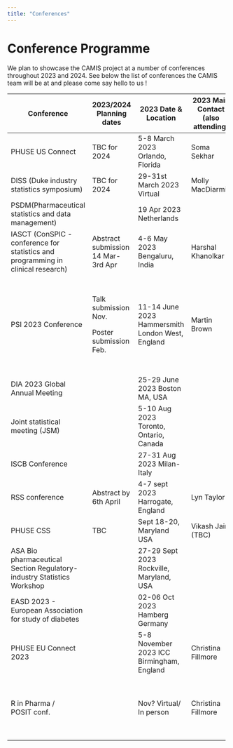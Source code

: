 ```yaml
---
title: "Conferences"
---
```


# Conference Programme

We plan to showcase the CAMIS project at a number of conferences throughout 2023 and 2024. See below the list of conferences the CAMIS team will be at and please come say hello to us !

+----------------------------------------------------------------------------------+------------------------------------+--------------------------------------------------+------------------------------------+-----------------------------------------------------------------------------------+--------------------------------------------------+
| Conference                                                                       | 2023/2024 Planning dates           | 2023 Date & Location                             | 2023 Main Contact (also attending) |                                                                                   | Details                                          |
+==================================================================================+====================================+==================================================+====================================+===================================================================================+==================================================+
| PHUSE US Connect                                                                 | TBC for 2024                       | 5-8 March 2023 Orlando, Florida                  | Soma Sekhar                        |                                                                                   | Presentation                                     |
+----------------------------------------------------------------------------------+------------------------------------+--------------------------------------------------+------------------------------------+-----------------------------------------------------------------------------------+--------------------------------------------------+
| DISS (Duke industry statistics symposium)                                        | TBC for 2024                       | 29-31st March 2023 Virtual                       | Molly MacDiarmid                   |                                                                                   | Poster                                           |
+----------------------------------------------------------------------------------+------------------------------------+--------------------------------------------------+------------------------------------+-----------------------------------------------------------------------------------+--------------------------------------------------+
| PSDM(Pharmaceutical statistics and data management)                              |                                    | 19 Apr 2023 Netherlands                          |                                    |                                                                                   |                                                  |
+----------------------------------------------------------------------------------+------------------------------------+--------------------------------------------------+------------------------------------+-----------------------------------------------------------------------------------+--------------------------------------------------+
| IASCT (ConSPIC - conference for statistics and programming in clinical research) | Abstract submission 14 Mar-3rd Apr | 4-6 May 2023 Bengaluru, India                    | Harshal Khanolkar                  | Harshal Khanolkar                                                                 | Talk. and/or poster                              |
+----------------------------------------------------------------------------------+------------------------------------+--------------------------------------------------+------------------------------------+-----------------------------------------------------------------------------------+--------------------------------------------------+
| PSI 2023 Conference                                                              | Talk submission Nov.               | 11-14 June 2023 Hammersmith London West, England | Martin Brown                       | Christina Fillmore                                                                | Oral & poster submission completed               |
|                                                                                  |                                    |                                                  |                                    |                                                                                   |                                                  |
|                                                                                  | Poster submission Feb.             |                                                  |                                    | Lyn Taylor                                                                        |                                                  |
|                                                                                  |                                    |                                                  |                                    |                                                                                   |                                                  |
|                                                                                  |                                    |                                                  |                                    | Molly Macdiarmid                                                                  |                                                  |
|                                                                                  |                                    |                                                  |                                    |                                                                                   |                                                  |
|                                                                                  |                                    |                                                  |                                    | Martin Brown                                                                      |                                                  |
+----------------------------------------------------------------------------------+------------------------------------+--------------------------------------------------+------------------------------------+-----------------------------------------------------------------------------------+--------------------------------------------------+
| DIA 2023 Global Annual Meeting                                                   |                                    | 25-29 June 2023 Boston MA, USA                   |                                    |                                                                                   |                                                  |
+----------------------------------------------------------------------------------+------------------------------------+--------------------------------------------------+------------------------------------+-----------------------------------------------------------------------------------+--------------------------------------------------+
| Joint statistical meeting (JSM)                                                  |                                    | 5-10 Aug 2023 Toronto, Ontario, Canada           |                                    |                                                                                   |                                                  |
+----------------------------------------------------------------------------------+------------------------------------+--------------------------------------------------+------------------------------------+-----------------------------------------------------------------------------------+--------------------------------------------------+
| ISCB Conference                                                                  |                                    | 27-31 Aug 2023 Milan-Italy                       |                                    |                                                                                   |                                                  |
+----------------------------------------------------------------------------------+------------------------------------+--------------------------------------------------+------------------------------------+-----------------------------------------------------------------------------------+--------------------------------------------------+
| RSS conference                                                                   | Abstract by 6th April              | 4-7 sept 2023 Harrogate, England                 | Lyn Taylor                         |                                                                                   | Poster/talk TBC?                                 |
+----------------------------------------------------------------------------------+------------------------------------+--------------------------------------------------+------------------------------------+-----------------------------------------------------------------------------------+--------------------------------------------------+
| PHUSE CSS                                                                        | TBC                                | Sept 18-20, Maryland USA                         | Vikash Jain (TBC)                  |                                                                                   |                                                  |
+----------------------------------------------------------------------------------+------------------------------------+--------------------------------------------------+------------------------------------+-----------------------------------------------------------------------------------+--------------------------------------------------+
| ASA Bio pharmaceutical Section Regulatory-industry Statistics Workshop           |                                    | 27-29 Sept 2023 Rockville, Maryland, USA         |                                    |                                                                                   |                                                  |
+----------------------------------------------------------------------------------+------------------------------------+--------------------------------------------------+------------------------------------+-----------------------------------------------------------------------------------+--------------------------------------------------+
| EASD 2023 - European Association for study of diabetes                           |                                    | 02-06 Oct 2023 Hamberg Germany                   |                                    |                                                                                   |                                                  |
+----------------------------------------------------------------------------------+------------------------------------+--------------------------------------------------+------------------------------------+-----------------------------------------------------------------------------------+--------------------------------------------------+
| PHUSE EU Connect 2023                                                            |                                    | 5-8 November 2023 ICC Birmingham, England        | Christina Fillmore                 |                                                                                   |                                                  |
+----------------------------------------------------------------------------------+------------------------------------+--------------------------------------------------+------------------------------------+-----------------------------------------------------------------------------------+--------------------------------------------------+
| R in Pharma /\                                                                   |                                    | Nov? Virtual/ In person                          | Christina Fillmore                 | R Validation Hub team will include a slide for us. (Juliane Manitz/Doug Kelkhoff) | Abstract submitted for talk through R valid hub. |
| POSIT conf.                                                                      |                                    |                                                  |                                    |                                                                                   |                                                  |
+----------------------------------------------------------------------------------+------------------------------------+--------------------------------------------------+------------------------------------+-----------------------------------------------------------------------------------+--------------------------------------------------+
